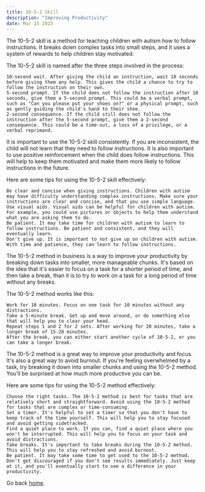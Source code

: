 ```yaml
---
title: 10-5-2 Skill
description: "Improving Productivity"
date: Mar 15 2023
---
```


The 10-5-2 skill is a method for teaching children with autism how to follow instructions. It breaks down complex tasks into small steps, and it uses a system of rewards to help children stay motivated.

The 10-5-2 skill is named after the three steps involved in the process:

    10-second wait. After giving the child an instruction, wait 10 seconds before giving them any help. This gives the child a chance to try to follow the instruction on their own.  
    5-second prompt. If the child does not follow the instruction after 10 seconds, give them a 5-second prompt. This could be a verbal prompt, such as "Can you please put your shoes on?" or a physical prompt, such as gently guiding the child's hand to their shoe.  
    2-second consequence. If the child still does not follow the instruction after the 5-second prompt, give them a 2-second consequence. This could be a time-out, a loss of a privilege, or a verbal reprimand.  

It is important to use the 10-5-2 skill consistently. If you are inconsistent, the child will not learn that they need to follow instructions. It is also important to use positive reinforcement when the child does follow instructions. This will help to keep them motivated and make them more likely to follow instructions in the future.  

Here are some tips for using the 10-5-2 skill effectively:  

    Be clear and concise when giving instructions. Children with autism may have difficulty understanding complex instructions. Make sure your instructions are clear and concise, and that you use simple language.  
    Use visual aids. Visual aids can be helpful for children with autism. For example, you could use pictures or objects to help them understand what you are asking them to do.  
    Be patient. It may take time for children with autism to learn to follow instructions. Be patient and consistent, and they will eventually learn.  
    Don't give up. It is important to not give up on children with autism. With time and patience, they can learn to follow instructions.  

The 10-5-2 method in business is a way to improve your productivity by breaking down tasks into smaller, more manageable chunks. It's based on the idea that it's easier to focus on a task for a shorter period of time, and then take a break, than it is to try to work on a task for a long period of time without any breaks.  

The 10-5-2 method works like this:  

    Work for 10 minutes. Focus on one task for 10 minutes without any distractions.  
    Take a 5-minute break. Get up and move around, or do something else that will help you to clear your head.  
    Repeat steps 1 and 2 for 2 sets. After working for 20 minutes, take a longer break of 15-20 minutes.  
    After the break, you can either start another cycle of 10-5-2, or you can take a longer break.  

The 10-5-2 method is a great way to improve your productivity and focus. It's also a great way to avoid burnout. If you're feeling overwhelmed by a task, try breaking it down into smaller chunks and using the 10-5-2 method. You'll be surprised at how much more productive you can be.  

Here are some tips for using the 10-5-2 method effectively:  

    Choose the right tasks. The 10-5-2 method is best for tasks that are relatively short and straightforward. Avoid using the 10-5-2 method for tasks that are complex or time-consuming.  
    Set a timer. It's helpful to set a timer so that you don't have to keep track of the time yourself. This will help you to stay focused and avoid getting sidetracked.  
    Find a quiet place to work. If you can, find a quiet place where you won't be interrupted. This will help you to focus on your task and avoid distractions.  
    Take breaks. It's important to take breaks during the 10-5-2 method. This will help you to stay refreshed and avoid burnout.  
    Be patient. It may take some time to get used to the 10-5-2 method. Don't get discouraged if you don't see results immediately. Just keep at it, and you'll eventually start to see a difference in your productivity.  


Go back [home](/).

